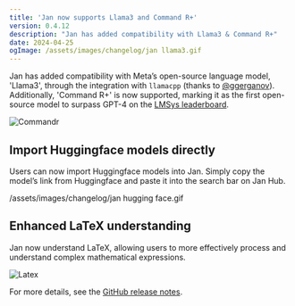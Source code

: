 ```yaml
---
title: 'Jan now supports Llama3 and Command R+'
version: 0.4.12
description: "Jan has added compatibility with Llama3 & Command R+"
date: 2024-04-25
ogImage: /assets/images/changelog/jan llama3.gif
---
```



<ChangelogHeader/>

Jan has added compatibility with Meta’s open-source language model, 'Llama3', through the integration with `llamacpp` (thanks to [@ggerganov](https://github.com/ggerganov)). 
Additionally, 'Command R+' is now supported, marking it as the first open-source model to surpass GPT-4 on the [LMSys leaderboard](https://chat.lmsys.org/?leaderboard).

![Commandr](/assets/images/changelog/jan_cohere_commandr.gif)


## Import Huggingface models directly

Users can now import Huggingface models into Jan. Simply copy the model’s link from Huggingface and paste it into the search bar on Jan Hub.

/assets/images/changelog/jan hugging face.gif

## Enhanced LaTeX understanding

Jan now understand LaTeX, allowing users to more effectively process and understand complex mathematical expressions. 

![Latex](/assets/images/changelog/jan_update_latex.gif)

For more details, see the [GitHub release notes](https://github.com/janhq/jan/releases/tag/v0.4.12).
